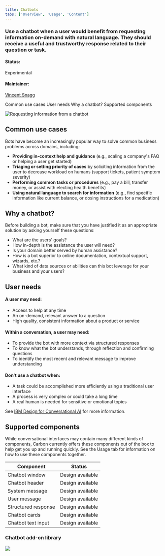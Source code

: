 ```yaml
---
title: Chatbots
tabs: ['Overview', 'Usage', 'Content']
---
```


### Use a chatbot when a user would benefit from requesting information on-demand with natural language. They should receive a useful and trustworthy response related to their question or task. 

#### Status:

Experimental

#### Maintainer:

[Vincent Snagg](https://github.com/vincentsnagg)

<AnchorLinks>

<AnchorLink>Common use cases</AnchorLink>
<AnchorLink>User needs</AnchorLink>
<AnchorLink>Why a chatbot?</AnchorLink>
<AnchorLink>Supported components</AnchorLink>

</AnchorLinks>



![Requesting information from a chatbot](images/chatbot-0.png)  



## Common use cases

Bots have become an increasingly popular way to solve common business problems across domains, including:

- **Providing in-context help and guidance** (e.g., scaling a company's FAQ or helping a user get started)
- **Triaging or setting priority of cases** by soliciting information from the user to decrease workload on humans (support tickets, patient symptom severity)
- **Performing common tasks or procedures** (e.g., pay a bill, transfer money, or assist with electing health benefits)
- **Using natural language to search for information** (e.g., find specific information like current balance, or dosing instructions for a medication)

## Why a chatbot?

Before building a bot, make sure that you have justified it as an appropriate solution by asking yourself these questions:

- What are the users' goals?
- How in-depth is the assistance the user will need?
- Is your domain better served by human assistance? 
- How is a bot superior to online documentation, contextual support, wizards, etc.? 
- What kind of data sources or abilities can this bot leverage for your business and your users?

## User needs

#### A user may need:

- Access to help at any time
- An on-demand, relevant answer to a question
- High quality, consistent information about a product or service

#### Within a conversation, a user may need:

- To provide the bot with more context via structured responses
- To know what the bot understands, through reflection and confirming questions
- To identify the most recent and relevant message to improve understanding

#### Don't use a chatbot when:

- A task could be accomplished more efficiently using a traditional user interface
- A process is very complex or could take a long time
- A real human is needed for sensitive or emotional topics

See [IBM Design for Conversational AI](https://www.ibm.com/design/ai/conversation) for more information.

## Supported components

While conversational interfaces may contain many different kinds of components, Carbon currently offers these components out of the box to help get you up and running quickly. See the Usage tab for information on how to use these components together.

| Component                                  | Status                 | 
| ------------------------------------------ | -----------------------|
| Chatbot window                             | Design available       |
| Chatbot header                             | Design available       |
| System message                             | Design available       |
| User message                               | Design available       |
| Structured response                        | Design available       |
| Chatbot cards                              | Design available       |
| Chatbot text input                         | Design available       |

### Chatbot add-on library


<Row className="tile--resource--no-margin tile--group">
<Column offsetLg="4" colLg="4" colMd="4" noGutterSm>
  <ResourceCard
    title="Chatbot Sketch library"
    href="https://ibm.box.com/s/7vauj3l8o88wukv6p80lddwhjlonoipd"
    type="resource">

![](/images/sketch-icon.png)

  </ResourceCard>
</Column>
</Row>


